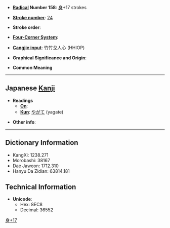 * '''[[Wiktionary:Chinese radical index| Radical]] Number 158''': [[Wiktionary:Chinese radical index 身|身]]+17 strokes

* '''[[Wiktionary:Chinese total strokes index|Stroke number]]''': [[Wiktionary:Chinese total strokes index 24|24]]

* '''Stroke order''': 

* '''[[Wiktionary:Chinese four corner index|Four-Corner System]]''': 

* '''[[Wiktionary:Chinese Cangjie index|Cangjie input]]''': 竹竹戈人心 (HHIOP)

* '''Graphical Significance and Origin''': 

* '''Common Meaning'''

----

== Japanese [[Kanji]] ==

* '''Readings'''
** '''[[On]]''': 
** '''[[Kun]]''': [[やがて]] (yagate)

* '''Other info''':  

----

== Dictionary Information ==

* KangXi: 1238.271
* Morobashi: 38167
* Dae Jaweon: 1712.310
* Hanyu Da Zidian: 63814.181

== Technical Information ==

* '''Unicode''':
** Hex: 8EC8
** Decimal: 36552

[[Category:Japanese-only CJKV Characters|身+17]]